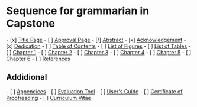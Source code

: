 = Sequence for grammarian in Capstone =

- [x] [[title_page| Title Page]]
- [ ] [[Approval Page]]
- [/] [[Abstract]]
- [x] [[acknowledgement|Acknowledgement]]
- [x] [[didecation|Dedication]]
- [ ] [[Table of Contents]]
- [ ] [[List of Figures]]
- [ ] [[List of Tables]]
- [ ] [[Chapter 1]]
- [ ] [[Chapter 2]]
- [ ] [[Chapter 3]]
- [ ] [[Chapter 4]]
- [ ] [[Chapter 5]]
- [ ] [[Chapter 6]]
- [ ] [[References]]

== Addidional ==

- [ ] [[Appendices]]
- [ ] [[Evaluation Tool]]
- [ ] [[User's Guide]]
- [ ] [[Certificate of Proofreading]]
- [ ] [[Curriculum Vitae]]
